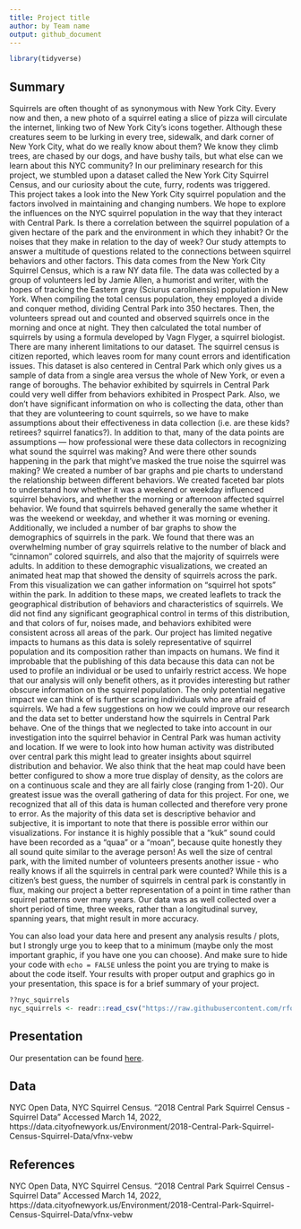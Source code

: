 ```yaml
---
title: Project title
author: by Team name
output: github_document
---
```


```r
library(tidyverse)
```

## Summary

Squirrels are often thought of as synonymous with New York City. Every now and then, a new photo of a squirrel eating a slice of pizza will circulate the internet, linking two of New York City's icons together. Although these creatures seem to be lurking in every tree, sidewalk, and dark corner of New York City, what do we really know about them? We know they climb trees, are chased by our dogs, and have bushy tails, but what else can we learn about this NYC community? In our preliminary research for this project, we stumbled upon a dataset called the New York City Squirrel Census, and our curiosity about the cute, furry, rodents was triggered.  
This project takes a look into the New York City squirrel population and the factors involved in maintaining and changing numbers. We hope to explore the influences on the NYC squirrel population in the way that they interact with Central Park. Is there a correlation between the squirrel population of a given hectare of the park and the environment in which they inhabit? Or the noises that they make in relation to the day of week? Our study attempts to answer a multitude of questions related to the connections between squirrel behaviors and other factors. 
This data comes from the New York City Squirrel Census, which is a raw NY data file. The data was collected by a group of volunteers led by Jamie Allen, a humorist and writer, with the hopes of tracking the Eastern gray (Sciurus carolinensis) population in New York. When compiling the total census population, they employed a divide and conquer method, dividing Central Park into 350 hectares. Then, the volunteers spread out and counted and observed squirrels once in the morning and once at night.  They then calculated the total number of squirrels by using a formula developed by Vagn Flyger, a squirrel biologist. 
There are many inherent limitations to our dataset. The squirrel census is citizen reported, which leaves room for many count errors and identification issues. This dataset is also centered in Central Park which only gives us a sample of data from a single area versus the whole of New York, or even a range of boroughs. The behavior exhibited by squirrels in Central Park could very well differ from behaviors exhibited in Prospect Park. Also, we don’t have significant information on who is collecting the data, other than that they are volunteering to count squirrels, so we have to make assumptions about their effectiveness in data collection (i.e. are these kids? retirees? squirrel fanatics?). In addition to that, many of the data points are assumptions — how professional were these data collectors in recognizing what sound the squirrel was making? And were there other sounds happening in the park that might’ve masked the true noise the squirrel was making?
	We created a number of bar graphs and pie charts to understand the relationship between different behaviors. We created faceted bar plots to understand how whether it was a weekend or weekday influenced squirrel behaviors, and whether the morning or afternoon affected squirrel behavior. We found that squirrels behaved generally the same whether it was the weekend or weekday, and whether it was morning or evening. Additionally, we included a number of bar graphs to show the demographics of squirrels in the park. We found that there was an overwhelming number of gray squirrels relative to the number of black and “cinnamon” colored squirrels, and also that the majority of squirrels were adults. In addition to these demographic visualizations, we created an animated heat map that showed the density of squirrels across the park. From this visualization we can gather information on “squirrel hot spots” within the park. In addition to these maps, we created leaflets to track the geographical distribution of behaviors and characteristics of squirrels. We did not find any significant geographical control in terms of this distribution, and that colors of fur, noises made, and behaviors exhibited were consistent across all areas of the park.
Our project has limited negative impacts to humans as this data is solely representative of squirrel population and its composition rather than impacts on humans. We find it improbable that the publishing of this data because this data can not be used to profile an individual or be used to unfairly restrict access. We hope that our analysis will only benefit others, as it provides interesting but rather obscure information on the squirrel population. The only potential negative impact we can think of is further scaring individuals who are afraid of squirrels. 
We had a few suggestions on how we could improve our research and the data set to better understand how the squirrels in Central Park behave. One of the things that we neglected to take into account in our investigation into the squirrel behavior in Central Park was human activity and location. If we were to look into how human activity was distributed over central park this might lead to greater insights about squirrel distribution and behavior. We also think that the heat map could have been better configured to show a more true display of density, as the colors are on a continuous scale and they are all fairly close (ranging from 1-20). 
Our greatest issue was the overall gathering of data for this project.  For one, we recognized that all of this data is human collected and therefore very prone to error. As the majority of this data set is descriptive behavior and subjective, it is important to note that there is possible error within our visualizations. For instance it is highly possible that a “kuk” sound could have been recorded as a “quaa” or a “moan”, because quite honestly they all sound quite similar to the average person! As well the size of central park, with the limited number of volunteers presents another issue - who really knows if all the squirrels in central park were counted? While this is a citizen's best guess, the number of squirrels in central park is constantly in flux, making our project a better representation of a point in time rather than squirrel patterns over many years. Our data was as well collected over a short period of time, three weeks, rather than a longitudinal survey, spanning years, that might result in more accuracy. 

You can also load your data here and present any analysis results / plots, but I strongly urge you to keep that to a minimum (maybe only the most important graphic, if you have one you can choose). 
And make sure to hide your code with  `echo = FALSE` unless the point you are trying to make is about the code itself.
Your results with proper output and graphics go in your presentation, this space is for a brief summary of your project.

```r
??nyc_squirrels
nyc_squirrels <- readr::read_csv("https://raw.githubusercontent.com/rfordatascience/tidytuesday/master/data/2019/2019-10-29/nyc_squirrels.csv")
```


## Presentation

Our presentation can be found [here](presentation/presentation.html).

## Data 

NYC Open Data, NYC Squirrel Census. "2018 Central Park Squirrel Census - Squirrel Data" Accessed March 14, 2022, https://data.cityofnewyork.us/Environment/2018-Central-Park-Squirrel-Census-Squirrel-Data/vfnx-vebw

## References

NYC Open Data, NYC Squirrel Census. "2018 Central Park Squirrel Census - Squirrel Data" Accessed March 14, 2022, https://data.cityofnewyork.us/Environment/2018-Central-Park-Squirrel-Census-Squirrel-Data/vfnx-vebw

